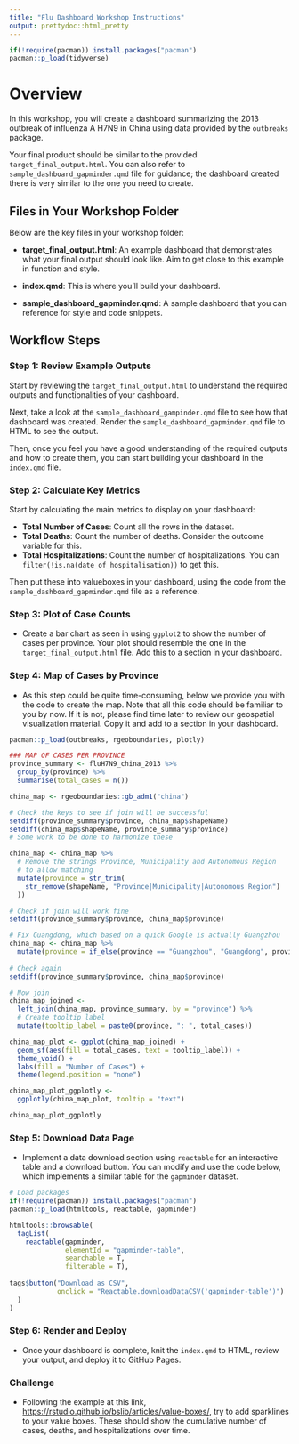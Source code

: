 ```yaml
---
title: "Flu Dashboard Workshop Instructions"
output: prettydoc::html_pretty
---
```


```r
if(!require(pacman)) install.packages("pacman")
pacman::p_load(tidyverse)
```

# Overview

In this workshop, you will create a dashboard summarizing the 2013 outbreak of influenza A H7N9 in China using data provided by the `outbreaks` package.

Your final product should be similar to the provided `target_final_output.html`. You can also refer to `sample_dashboard_gapminder.qmd` file for guidance; the dashboard created there is very similar to the one you need to create.

## Files in Your Workshop Folder

Below are the key files in your workshop folder:

-   **target_final_output.html**: An example dashboard that demonstrates what your final output should look like. Aim to get close to this example in function and style.

-   **index.qmd**: This is where you'll build your dashboard.

-   **sample_dashboard_gapminder.qmd**: A sample dashboard that you can reference for style and code snippets.

## Workflow Steps

### Step 1: Review Example Outputs

Start by reviewing the `target_final_output.html` to understand the required outputs and functionalities of your dashboard.

Next, take a look at the `sample_dashboard_gampinder.qmd` file to see how that dashboard was created. Render the `sample_dashboard_gapminder.qmd` file to HTML to see the output.

Then, once you feel you have a good understanding of the required outputs and how to create them, you can start building your dashboard in the `index.qmd` file.

### Step 2: Calculate Key Metrics

Start by calculating the main metrics to display on your dashboard:

-   **Total Number of Cases**: Count all the rows in the dataset.
-   **Total Deaths**: Count the number of deaths. Consider the outcome variable for this.
-   **Total Hospitalizations**: Count the number of hospitalizations. You can `filter(!is.na(date_of_hospitalisation))` to get this.

Then put these into valueboxes in your dashboard, using the code from the `sample_dashboard_gapminder.qmd` file as a reference.

### Step 3: Plot of Case Counts

-   Create a bar chart as seen in using `ggplot2` to show the number of cases per province. Your plot should resemble the one in the `target_final_output.html` file. Add this to a section in your dashboard.

### Step 4: Map of Cases by Province

-   As this step could be quite time-consuming, below we provide you with the code to create the map. Note that all this code should be familiar to you by now. If it is not, please find time later to review our geospatial visualization material. Copy it and add to a section in your dashboard.

```r
pacman::p_load(outbreaks, rgeoboundaries, plotly)

### MAP OF CASES PER PROVINCE
province_summary <- fluH7N9_china_2013 %>% 
  group_by(province) %>% 
  summarise(total_cases = n()) 

china_map <- rgeoboundaries::gb_adm1("china")

# Check the keys to see if join will be successful
setdiff(province_summary$province, china_map$shapeName)
setdiff(china_map$shapeName, province_summary$province)
# Some work to be done to harmonize these

china_map <- china_map %>%
  # Remove the strings Province, Municipality and Autonomous Region 
  # to allow matching
  mutate(province = str_trim(
    str_remove(shapeName, "Province|Municipality|Autonomous Region")
  ))

# Check if join will work fine
setdiff(province_summary$province, china_map$province)

# Fix Guangdong, which based on a quick Google is actually Guangzhou
china_map <- china_map %>% 
  mutate(province = if_else(province == "Guangzhou", "Guangdong", province)) 
  
# Check again
setdiff(province_summary$province, china_map$province)

# Now join
china_map_joined <- 
  left_join(china_map, province_summary, by = "province") %>% 
  # Create tooltip label 
  mutate(tooltip_label = paste0(province, ": ", total_cases))

china_map_plot <- ggplot(china_map_joined) +
  geom_sf(aes(fill = total_cases, text = tooltip_label)) + 
  theme_void() +
  labs(fill = "Number of Cases") + 
  theme(legend.position = "none")

china_map_plot_ggplotly <- 
  ggplotly(china_map_plot, tooltip = "text")
```

```r
china_map_plot_ggplotly
```

### Step 5: Download Data Page

-   Implement a data download section using `reactable` for an interactive table and a download button. You can modify and use the code below, which implements a similar table for the `gapminder` dataset.

```r
# Load packages 
if(!require(pacman)) install.packages("pacman")
pacman::p_load(htmltools, reactable, gapminder)

htmltools::browsable(
  tagList(
    reactable(gapminder, 
              elementId = "gapminder-table", 
              searchable = T, 
              filterable = T), 
    
tags$button("Download as CSV", 
            onclick = "Reactable.downloadDataCSV('gapminder-table')")
  )
)
```

### Step 6: Render and Deploy

-   Once your dashboard is complete, knit the `index.qmd` to HTML, review your output, and deploy it to GitHub Pages.

### Challenge

-   Following the example at this link, <https://rstudio.github.io/bslib/articles/value-boxes/>, try to add sparklines to your value boxes. These should show the cumulative number of cases, deaths, and hospitalizations over time.
